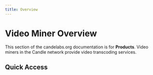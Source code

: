 ```yaml
---
title: Overview
---
```


# Video Miner Overview

This section of the candelabs.org documentation is for **Products**. Video
miners in the Candle network provide video transcoding services.

## Quick Access

<DocsCardsContainer>
  <DocsCard
    key={1}
    title="Getting Started"
    description="A hands-on introduction to Candle for Products. Recommended for all new
users."
    href="/docs/products/getting-started/overview"
  />
  <DocsCard
    key={2}
    title="How-to Guides"
    description="Practical step-by-step guides to help you achieve a specific goal. Most useful
when you're trying to get something done."
    href="/docs/products/how-to-guides/overview"
  />
  <DocsCard
    key={3}
    title="Core Concepts"
    description="Big-picture explanations of higher-level video mining concepts. Most useful for building understanding of a particular topic."
    href="/docs/products/core-concepts/overview"
  />
  <DocsCard
    key={4}
    title="Reference"
    description="Covers tools, components, commands and resources. Most useful when you need detailed information about video miner APIs."
    href="/docs/products/reference/overview"
  />
</DocsCardsContainer>
